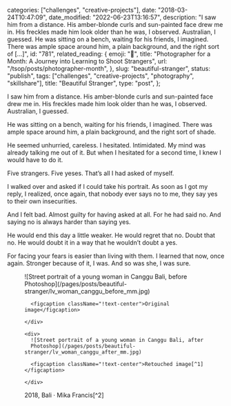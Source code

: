 
  categories: ["challenges", "creative-projects"],
  date: "2018-03-24T10:47:09",
  date_modified: "2022-06-23T13:16:57",
  description:
    "I saw him from a distance. His amber-blonde curls and sun-painted face drew me in. His freckles made him look older than he was, I observed. Australian, I guessed. He was sitting on a bench, waiting for his friends, I imagined. There was ample space around him, a plain background, and the right sort of […]",
  id: "781",
  related_reading: {
    emoji: "📸",
    title:
      "Photographer for a Month: A Journey into Learning to Shoot Strangers",
    url: "/tsop/posts/photographer-month",
  },
  slug: "beautiful-stranger",
  status: "publish",
  tags: ["challenges", "creative-projects", "photography", "skillshare"],
  title: "Beautiful Stranger",
  type: "post",
};


I saw him from a distance. His amber-blonde curls and sun-painted face drew me in. His freckles made him look older than he was, I observed. Australian, I guessed.

He was sitting on a bench, waiting for his friends, I imagined. There was ample space around him, a plain background, and the right sort of shade.

He seemed unhurried, careless. I hesitated. Intimidated. My mind was already talking me out of it. But when I hesitated for a second time, I knew I would have to do it.

Five strangers. Five yeses. That’s all I had asked of myself.

I walked over and asked if I could take his portrait. As soon as I got my reply, I realized, once again, that nobody ever says no to me, they say yes to their own insecurities.

And I felt bad. Almost guilty for having asked at all. For he had said no. And saying no is always harder than saying yes.

He would end this day a little weaker. He would regret that no. Doubt that no. He would doubt it in a way that he wouldn’t doubt a yes.

For facing your fears is easier than living with them. I learned that now, once again. Stronger because of it, I was. And so was she, I was sure.

<figure>
  <div className="flex gap-2">
    <div>
      ![Street portrait of a young woman in Canggu Bali, before Photoshop](/pages/posts/beautiful-stranger/lv_woman_canggu_before_mm.jpg)

      <figcaption className="!text-center">Original image</figcaption>

    </div>

    <div>
      ![Street portrait of a young woman in Canggu Bali, after
      Photoshop](/pages/posts/beautiful-stranger/lv_woman_canggu_after_mm.jpg)

      <figcaption className="!text-center">Retouched image[^1]</figcaption>

    </div>

  </div>
  <figcaption className="!text-right">2018, Bali · Mika Francis[^2]</figcaption>
</figure>

[^1]: To edit the above image, I applied the retouching skills as thought in the Skillshare class [Photography Masterclass: Learn the secrets of portrait editing](https://skl.sh/2DsDoji). Sliding the arrow from the left border of the photo to the right will reveal the original shot.
[^2]: Not long after publishing this post, I would bump into this beautiful stranger on the internet. Her name is [Mika Francis](https://www.instagram.com/mikafrancis), and she may not be as shy in front of the camera as I thought she was.
